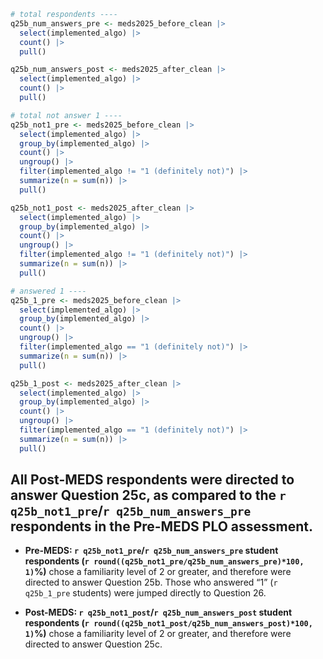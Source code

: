 ```r
# total respondents ----
q25b_num_answers_pre <- meds2025_before_clean |>
  select(implemented_algo) |>
  count() |>
  pull()

q25b_num_answers_post <- meds2025_after_clean |>
  select(implemented_algo) |>
  count() |>
  pull()

# total not answer 1 ----
q25b_not1_pre <- meds2025_before_clean |>
  select(implemented_algo) |>
  group_by(implemented_algo) |>
  count() |>
  ungroup() |>
  filter(implemented_algo != "1 (definitely not)") |> 
  summarize(n = sum(n)) |>
  pull()

q25b_not1_post <- meds2025_after_clean |>
  select(implemented_algo) |>
  group_by(implemented_algo) |>
  count() |>
  ungroup() |>
  filter(implemented_algo != "1 (definitely not)") |>
  summarize(n = sum(n)) |>
  pull()

# answered 1 ----
q25b_1_pre <- meds2025_before_clean |>
  select(implemented_algo) |>
  group_by(implemented_algo) |>
  count() |>
  ungroup() |>
  filter(implemented_algo == "1 (definitely not)") |> 
  summarize(n = sum(n)) |>
  pull()

q25b_1_post <- meds2025_after_clean |>
  select(implemented_algo) |>
  group_by(implemented_algo) |>
  count() |>
  ungroup() |>
  filter(implemented_algo == "1 (definitely not)") |>
  summarize(n = sum(n)) |>
  pull()
```

::: {.callout-note}
## All Post-MEDS respondents were directed to answer Question 25c, as compared to the `r q25b_not1_pre`/`r q25b_num_answers_pre` respondents in the Pre-MEDS PLO assessment.

- **Pre-MEDS: `r q25b_not1_pre`/`r q25b_num_answers_pre` student respondents (`r round((q25b_not1_pre/q25b_num_answers_pre)*100, 1)`%)** chose a familiarity level of 2 or greater, and therefore were directed to answer Question 25b. Those who answered "1" (`r q25b_1_pre` students) were jumped directly to Question 26.

- **Post-MEDS: `r q25b_not1_post`/`r q25b_num_answers_post` student respondents (`r round((q25b_not1_post/q25b_num_answers_post)*100, 1)`%)** chose a familiarity level of 2 or greater, and therefore were directed to answer Question 25c.
:::